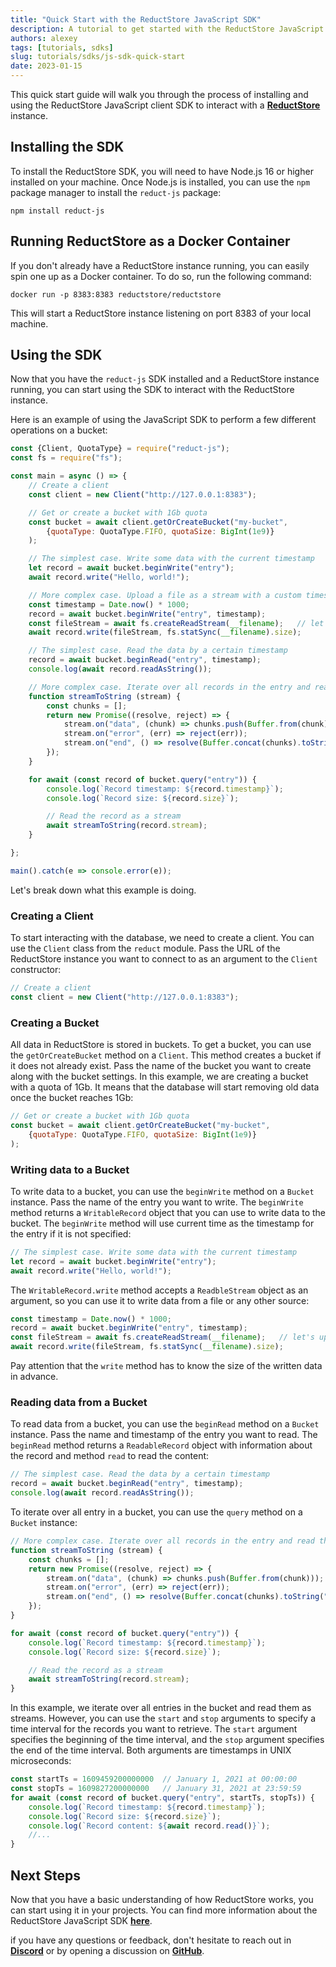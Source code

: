```yaml
---
title: "Quick Start with the ReductStore JavaScript SDK"
description: A tutorial to get started with the ReductStore JavaScript SDK
authors: alexey
tags: [tutorials, sdks]
slug: tutorials/sdks/js-sdk-quick-start
date: 2023-01-15
---
```


This quick start guide will walk you through the process of installing and using the ReductStore JavaScript client SDK
to
interact with a [**ReductStore**](https://github.com/reductstore/reductstore) instance.

## Installing the SDK

To install the ReductStore SDK, you will need to have Node.js 16 or higher installed on your machine. Once Node.js is
installed, you can use the `npm` package manager to install the `reduct-js` package:

```
npm install reduct-js
```

<!--truncate-->

## Running ReductStore as a Docker Container

If you don't already have a ReductStore instance running, you can easily spin one up as a Docker container. To do so,
run the following command:

```
docker run -p 8383:8383 reductstore/reductstore
```

This will start a ReductStore instance listening on port 8383 of your local machine.

## Using the SDK

Now that you have the `reduct-js` SDK installed and a ReductStore instance running, you can start using the SDK to
interact with the ReductStore instance.

Here is an example of using the JavaScript SDK to perform a few different operations on a bucket:

```javascript 
const {Client, QuotaType} = require("reduct-js");
const fs = require("fs");

const main = async () => {
    // Create a client
    const client = new Client("http://127.0.0.1:8383");

    // Get or create a bucket with 1Gb quota
    const bucket = await client.getOrCreateBucket("my-bucket",
        {quotaType: QuotaType.FIFO, quotaSize: BigInt(1e9)}
    );

    // The simplest case. Write some data with the current timestamp
    let record = await bucket.beginWrite("entry");
    await record.write("Hello, world!");

    // More complex case. Upload a file as a stream with a custom timestamp unix timestamp in microseconds
    const timestamp = Date.now() * 1000;
    record = await bucket.beginWrite("entry", timestamp);
    const fileStream = await fs.createReadStream(__filename);   // let's upload this file
    await record.write(fileStream, fs.statSync(__filename).size);

    // The simplest case. Read the data by a certain timestamp
    record = await bucket.beginRead("entry", timestamp);
    console.log(await record.readAsString());

    // More complex case. Iterate over all records in the entry and read them as steams
    function streamToString (stream) {
        const chunks = [];
        return new Promise((resolve, reject) => {
            stream.on("data", (chunk) => chunks.push(Buffer.from(chunk)));
            stream.on("error", (err) => reject(err));
            stream.on("end", () => resolve(Buffer.concat(chunks).toString("utf8")));
        });
    }

    for await (const record of bucket.query("entry")) {
        console.log(`Record timestamp: ${record.timestamp}`);
        console.log(`Record size: ${record.size}`);

        // Read the record as a stream
        await streamToString(record.stream);
    }

};

main().catch(e => console.error(e));
```

Let's break down what this example is doing.

### Creating a Client

To start interacting with the database, we need to create a client. You can use the `Client` class from the `reduct`
module. Pass the URL of the ReductStore instance you want to connect to as an argument to the `Client` constructor:

```javascript
// Create a client
const client = new Client("http://127.0.0.1:8383");
```

### Creating a Bucket

All data in ReductStore is stored in buckets. To get a bucket, you can use the `getOrCreateBucket` method on a `Client`.
This method creates a bucket if it does not already exist. Pass the name of the bucket you want to create along with
the bucket settings. In this example, we are creating a bucket with a quota of 1Gb. It means that the database will
start removing old data once the bucket reaches 1Gb:

```javascript
// Get or create a bucket with 1Gb quota
const bucket = await client.getOrCreateBucket("my-bucket",
    {quotaType: QuotaType.FIFO, quotaSize: BigInt(1e9)}
);
```

### Writing data to a Bucket

To write data to a bucket, you can use the `beginWrite` method on a `Bucket` instance. Pass the name of the entry you
want to write. The `beginWrite` method returns a `WritableRecord` object that you can use to write data to the bucket.
The `beginWrite` method will use current time as the timestamp for the entry if it is not specified:

```javascript
// The simplest case. Write some data with the current timestamp
let record = await bucket.beginWrite("entry");
await record.write("Hello, world!");
```

The `WritableRecord.write` method accepts a `ReadbleStream` object as an argument, so you can use it to write data from
a file or any other source:

```javascript
const timestamp = Date.now() * 1000;
record = await bucket.beginWrite("entry", timestamp);
const fileStream = await fs.createReadStream(__filename);   // let's upload this file
await record.write(fileStream, fs.statSync(__filename).size);
```

Pay attention that the `write` method has to know the size of the written data in advance.

### Reading data from a Bucket

To read data from a bucket, you can use the `beginRead` method on a `Bucket` instance.
Pass the name and timestamp of the entry you want to read.
The `beginRead` method returns a `ReadableRecord` object with information about the record and method `read` to read the
content:

```javascript 
// The simplest case. Read the data by a certain timestamp
record = await bucket.beginRead("entry", timestamp);
console.log(await record.readAsString());
```

To iterate over all entry in a bucket, you can use the `query` method on a `Bucket` instance:

```javascript
// More complex case. Iterate over all records in the entry and read them as steams
function streamToString (stream) {
    const chunks = [];
    return new Promise((resolve, reject) => {
        stream.on("data", (chunk) => chunks.push(Buffer.from(chunk)));
        stream.on("error", (err) => reject(err));
        stream.on("end", () => resolve(Buffer.concat(chunks).toString("utf8")));
    });
}

for await (const record of bucket.query("entry")) {
    console.log(`Record timestamp: ${record.timestamp}`);
    console.log(`Record size: ${record.size}`);

    // Read the record as a stream
    await streamToString(record.stream);
}
```

In this example, we iterate over all entries in the bucket and read them as streams. However, you can use the `start`
and `stop` arguments to specify a time interval for the records you want to
retrieve. The `start` argument specifies the beginning of the time interval, and the `stop` argument specifies the end of
the time interval. Both arguments are timestamps in UNIX microseconds:

```javascript
const startTs = 1609459200000000  // January 1, 2021 at 00:00:00
const stopTs = 1609827200000000   // January 31, 2021 at 23:59:59
for await (const record of bucket.query("entry", startTs, stopTs)) {
    console.log(`Record timestamp: ${record.timestamp}`);
    console.log(`Record size: ${record.size}`);
    console.log(`Record content: ${await record.read()}`);
    //...
}
```

## Next Steps

Now that you have a basic understanding of how ReductStore works, you can start using it in your projects. You can find
more information about the ReductStore JavaScript SDK [**here**](https://github.com/reductstore/reduct-js).

if you have any questions or feedback, don't hesitate to reach out in [**Discord**](https://discord.com/invite/8wPtPGJYsn)
or by opening a discussion on [**GitHub**](https://github.com/reductstore/reductstore/discussions).
